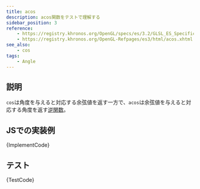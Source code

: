 ```yaml
---
title: acos
description: acos関数をテストで理解する
sidebar_position: 3
reference:
    - https://registry.khronos.org/OpenGL/specs/es/3.2/GLSL_ES_Specification_3.20.html#angle-and-trigonometry-functions
    - https://registry.khronos.org/OpenGL-Refpages/es3/html/acos.xhtml
see_also:
    - cos
tags:
    - Angle
---
```



## 説明

`cos`は角度を与えると対応する余弦値を返す一方で、`acos`は余弦値を与えると対応する角度を返す[逆関数](/dictionary/inverse/)。

## JSでの実装例

<CodeBlock language="ts">{ImplementCode}</CodeBlock>

## テスト

<CodeBlock language="js">{TestCode}</CodeBlock>

